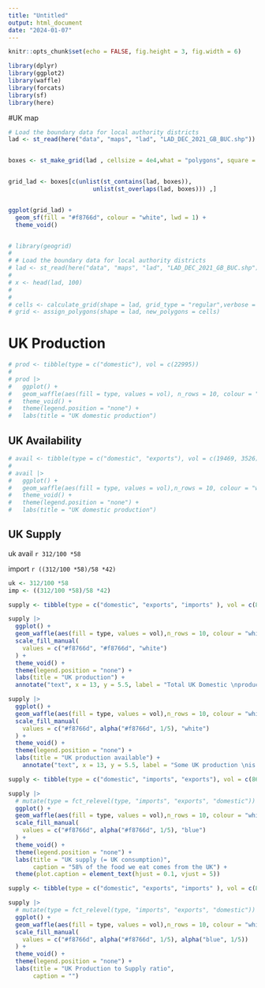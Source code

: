 ```yaml
---
title: "Untitled"
output: html_document
date: "2024-01-07"
---
```


```r
knitr::opts_chunk$set(echo = FALSE, fig.height = 3, fig.width = 6)

library(dplyr)
library(ggplot2)
library(waffle)
library(forcats)
library(sf)
library(here)

```

#UK map

```r


# Load the boundary data for local authority districts
lad <- st_read(here("data", "maps", "lad", "LAD_DEC_2021_GB_BUC.shp"))


boxes <- st_make_grid(lad , cellsize = 4e4,what = "polygons", square = TRUE) |> st_as_sf()


grid_lad <- boxes[c(unlist(st_contains(lad, boxes)), 
                        unlist(st_overlaps(lad, boxes))) ,] 


ggplot(grid_lad) +
  geom_sf(fill = "#f8766d", colour = "white", lwd = 1) +
  theme_void()


# library(geogrid)
# 
# # Load the boundary data for local authority districts
# lad <- st_read(here("data", "maps", "lad", "LAD_DEC_2021_GB_BUC.shp"))
# 
# x <- head(lad, 100)
# 
# 
# cells <- calculate_grid(shape = lad, grid_type = "regular",verbose = TRUE, seed = 3)
# grid <- assign_polygons(shape = lad, new_polygons = cells)


```




# UK Production

```r
# prod <- tibble(type = c("domestic"), vol = c(22995))
# 
# prod |> 
#   ggplot() + 
#   geom_waffle(aes(fill = type, values = vol), n_rows = 10, colour = "white", size = 1, make_proportional = TRUE) + 
#   theme_void() +
#   theme(legend.position = "none") +
#   labs(title = "UK domestic production")

```

## UK Availability

```r
# avail <- tibble(type = c("domestic", "exports"), vol = c(19469, 3526))
# 
# avail |> 
#   ggplot() + 
#   geom_waffle(aes(fill = type, values = vol),n_rows = 10, colour = "white", size = 1, make_proportional = TRUE) + 
#   theme_void() +
#   theme(legend.position = "none") +
#   labs(title = "UK domestic production")

```

## UK Supply

uk avail `r 312/100 *58`

import `r ((312/100 *58)/58 *42)`

```r

uk <- 312/100 *58
imp <- ((312/100 *58)/58 *42)

supply <- tibble(type = c("domestic", "exports", "imports" ), vol = c(86, 14, 62))

supply |> 
  ggplot() + 
  geom_waffle(aes(fill = type, values = vol),n_rows = 10, colour = "white", size = 1) + 
  scale_fill_manual(
    values = c("#f8766d", "#f8766d", "white")
  ) +
  theme_void() +
  theme(legend.position = "none") +
  labs(title = "UK production") +
  annotate("text", x = 13, y = 5.5, label = "Total UK Domestic \nproduction")

supply |> 
  ggplot() + 
  geom_waffle(aes(fill = type, values = vol),n_rows = 10, colour = "white", size = 1) + 
  scale_fill_manual(
    values = c("#f8766d", alpha("#f8766d", 1/5), "white")
  ) +
  theme_void() +
  theme(legend.position = "none") +
  labs(title = "UK production available") +
    annotate("text", x = 13, y = 5.5, label = "Some UK production \nis exported")

supply <- tibble(type = c("domestic", "imports", "exports"), vol = c(86, 62, 14)) 

supply |>
  # mutate(type = fct_relevel(type, "imports", "exports", "domestic")) |> 
  ggplot() + 
  geom_waffle(aes(fill = type, values = vol),n_rows = 10, colour = "white", size = 1) + 
  scale_fill_manual(
    values = c("#f8766d", alpha("#f8766d", 1/5), "blue")
  ) +
  theme_void() +
  theme(legend.position = "none") +
  labs(title = "UK supply (= UK consumption)",
       caption = "58% of the food we eat comes from the UK") +
  theme(plot.caption = element_text(hjust = 0.1, vjust = 5))

supply <- tibble(type = c("domestic", "exports", "imports" ), vol = c(86, 14, 62))

supply |>
  # mutate(type = fct_relevel(type, "imports", "exports", "domestic")) |> 
  ggplot() + 
  geom_waffle(aes(fill = type, values = vol),n_rows = 10, colour = "white", size = 1) + 
  scale_fill_manual(
    values = c("#f8766d", alpha("#f8766d", 1/5), alpha("blue", 1/5))
  ) +
  theme_void() +
  theme(legend.position = "none") +
  labs(title = "UK Production to Supply ratio",
       caption = "")

```


